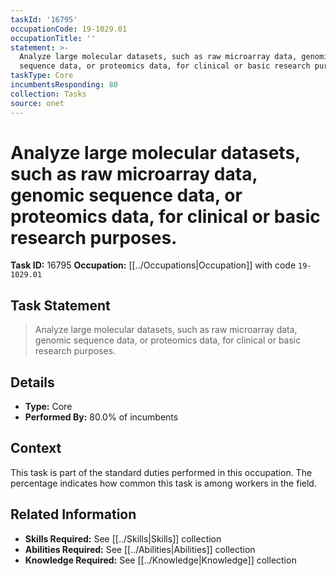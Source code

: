 ```yaml
---
taskId: '16795'
occupationCode: 19-1029.01
occupationTitle: ''
statement: >-
  Analyze large molecular datasets, such as raw microarray data, genomic
  sequence data, or proteomics data, for clinical or basic research purposes.
taskType: Core
incumbentsResponding: 80
collection: Tasks
source: onet
---
```

# Analyze large molecular datasets, such as raw microarray data, genomic sequence data, or proteomics data, for clinical or basic research purposes.

**Task ID:** 16795
**Occupation:** [[../Occupations|Occupation]] with code `19-1029.01`

## Task Statement

> Analyze large molecular datasets, such as raw microarray data, genomic sequence data, or proteomics data, for clinical or basic research purposes.

## Details

- **Type:** Core
- **Performed By:** 80.0% of incumbents

## Context

This task is part of the standard duties performed in this occupation. The percentage indicates how common this task is among workers in the field.

## Related Information

- **Skills Required:** See [[../Skills|Skills]] collection
- **Abilities Required:** See [[../Abilities|Abilities]] collection
- **Knowledge Required:** See [[../Knowledge|Knowledge]] collection
